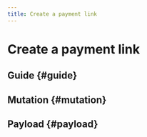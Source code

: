 ```yaml
---
title: Create a payment link
---
```


# Create a payment link


<Intro method="SEPA Direct Debit" />


<InDevelopement feature="Payment links are" />

## Guide {#guide}


<GuideSteps method="direct debit" note="You must choose either Core or Standard." />

## Mutation {#mutation}


<Mutation />

## Payload {#payload}


<Payload />